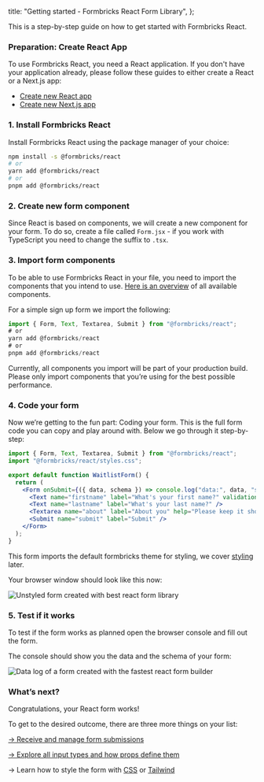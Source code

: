 
  title: "Getting started - Formbricks React Form Library",
};

This is a step-by-step guide on how to get started with Formbricks React.

### Preparation: Create React App

To use Formbricks React, you need a React application. If you don't have your application already, please follow these guides to either create a React or a Next.js app:

- [Create new React app](https://reactjs.org/docs/create-a-new-react-app.html)
- [Create new Next.js app](https://nextjs.org/docs/api-reference/create-next-app)

### 1. Install Formbricks React

Install Formbricks React using the package manager of your choice:

```bash
npm install -s @formbricks/react
# or
yarn add @formbricks/react
# or
pnpm add @formbricks/react
```

### 2. Create new form component

Since React is based on components, we will create a new component for your form. To do so, create a file called `Form.jsx` - if you work with TypeScript you need to change the suffix to `.tsx`.

### 3. Import form components

To be able to use Formbricks React in your file, you need to import the components that you intend to use. [Here is an overview](/docs/react-form-library/work-with-components) of all available components.

For a simple sign up form we import the following:

```jsx
import { Form, Text, Textarea, Submit } from "@formbricks/react";
# or
yarn add @formbricks/react
# or
pnpm add @formbricks/react
```

<Callout title="Import only what you need" type="warning">
  Currently, all components you import will be part of your production build. Please only import components
  that you’re using for the best possible performance.
</Callout>

### 4. Code your form

Now we’re getting to the fun part: Coding your form. This is the full form code you can copy and play around with. Below we go through it step-by-step:

```jsx
import { Form, Text, Textarea, Submit } from "@formbricks/react";
import "@formbricks/react/styles.css";

export default function WaitlistForm() {
  return (
    <Form onSubmit={({ data, schema }) => console.log("data:", data, "schema:", schema)}>
      <Text name="firstname" label="What's your first name?" validation="required" />
      <Text name="lastname" label="What's your last name?" />
      <Textarea name="about" label="About you" help="Please keep it short" />
      <Submit name="submit" label="Submit" />
    </Form>
  );
}
```

This form imports the default formbricks theme for styling, we cover [styling](/docs/react-form-library/style-css) later.

Your browser window should look like this now:

<Image src={SimpleForm} alt="Unstyled form created with best react form library" className="rounded-lg" />

### 5. Test if it works

To test if the form works as planned open the browser console and fill out the form.

The console should show you the data and the schema of your form:

<Image
  src={LogData}
  alt="Data log of a form created with the fastest react form builder"
  className="rounded-lg"
/>

### What’s next?

Congratulations, your React form works!

To get to the desired outcome, there are three more things on your list:

[→ Receive and manage form submissions](/docs/react-form-library/link-formbricks-hq)

[→ Explore all input types and how props define them](/docs/react-form-library/work-with-components)

→ Learn how to style the form with [CSS](/docs/react-form-library/style-css) or [Tailwind](/docs/react-form-library/style-tailwind)

